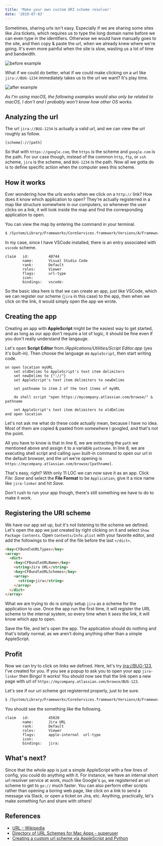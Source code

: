 ```yaml
---
title: 'Make your own custom URI scheme resolver'
date: '2019-07-03'
---
```


Sometimes, sharing urls isn't easy. Especially if we are sharing some sites like Jira tickets, which requires us to type the long domain name before we can even type in the identifiers. Otherwise we would have manually goes to the site, and then copy & paste the url, when we already knew where we're going. It's even more painful when the site is slow, wasting us a lot of time and bandwidth.

![before example](./before-example.png)

What if we could do better, what if we could make clicking on a url like `jira://BUG-1234` immediately takes us to the url we want? It's play time.

![after example](./after-example.png)

_As I'm using macOS, the following examples would also only be related to macOS, I don't and I probably won't know how other OS works._

## Analyzing the url

The url `jira://BUG-1234` is actually a valid url, and we can view the url roughly as follow.

```
[scheme]://[path]
```

So that with `https://google.com`, the `https` is the scheme and `google.com` is the path. For our case though, instead of the common `http`, `ftp`, or `ssh` scheme, `jira` is the scheme, and `BUG-1234` is the path. Now all we gotta do is to define specific action when the computer sees this scheme.

## How it works

Ever wondering how the urls works when we click on a `http://` link? How does it know which application to open? They're actually registerred in a map like structure somewhere in our computers, so whenever the user clicks on a link, it will look inside the map and find the corresponding application to open.

You can view the map by entering the command in your terminal.

```sh
$ /System/Library/Frameworks/CoreServices.framework/Versions/A/Frameworks/LaunchServices.framework/Versions/A/Support/lsregister -dump | grep -B6 "bindings:.*:"
```

In my case, since I have VSCode installed, there is an entry associated with `vscode` scheme.

```
claim	id:			40744
		name:		Visual Studio Code
		rank:		Default
		roles:		Viewer
		flags:		url-type
		icon:
		bindings:	vscode:
```

So the basic idea here is that we can create an app, just like VSCode, which we can register our scheme (`jira` in this case) to the app, then when we click on the link, it would simply open the app we wrote.

## Creating the app

Creating an app with **AppleScript** might be the easiest way to get started, and as long as our app don't require a lot of logic, it should be fine even if you don't really understand the langauge.

Let's open **Script Editor** from _/Applications/Utilities/Script Editor.app_ (yes it's built-in). Then choose the language as `AppleScript`, then start writing code.

```applescript {6,8}
on open location myURL
    set oldDelims to AppleScript's text item delimiters
    set newDelims to {"://"}
    set AppleScript's text item delimiters to newDelims

    set pathname to item 2 of the text items of myURL

    do shell script "open https://mycompany.atlassian.com/browse/" & pathname

    set AppleScript's text item delimiters to oldDelims
end open location
```

Let's not ask me what do these code actually mean, because I have no idea. Most of them are copied & pasted from somewhere I googled, and that's not the point.

All you have to know is that in line 6, we are extracting the `path` we mentioned above and assign it to a variable `pathname`. In line 8, we are executing shell script and calling `open` built-in command to open our url in the default browser, and the url we're opening is `https://mycompany.atlassian.com/browse/[pathname]`.

That's easy, right? With only 11 LOC we can now save it as an app. Click _File: Save_ and select the **File Format** to be `Application`, give it a nice name like `jira-linker` and hit _Save_.

Don't rush to run your app though, there's still something we have to do to make it work.

## Registering the URI scheme

We have our app set up, but it's not listening to the scheme we defined. Let's open the app we just created by right clicking on it and select `Show Package Contents`. Open `Contents/Info.plist` with your favorite editor, and add the followings to the end of the file before the last `</dict>`.

```html
<key>CFBundleURLTypes</key>
<array>
  <dict>
    <key>CFBundleURLName</key>
    <string>Jira URL</string>
    <key>CFBundleURLSchemes</key>
    <array>
      <string>jira</string>
    </array>
  </dict>
</array>
```

What we are trying to do is simply setup `jira` as a scheme for the application to use. Once the app run the first time, it will register the URL scheme to the internal system, so every time when it _sees_ the link, it will know which app to open.

Save the file, and let's open the app. The application should do nothing and that's totally normal, as we aren't doing anything other than a simple AppleScript.

## Profit

Now we can try to click on links we defined. Here, let's try [jira://BUG-123](jira://BUG-123), I've created for you. If you see a popup to ask you to open your app `jira-linker` then Bingo! It works! You should now see that the link open a new page with url of `https://mycompany.atlassian.com/browse/BUG-123`.

Let's see if our uri scheme got registerred properly, just to be sure.

```sh
$ /System/Library/Frameworks/CoreServices.framework/Versions/A/Frameworks/LaunchServices.framework/Versions/A/Support/lsregister -dump | grep -B6 "bindings:.*jira:"
```

You should see the something like the following.

```
claim	id:			45020
		name:		Jira URL
		rank:		Default
		roles:		Viewer
		flags:		apple-internal  url-type
		icon:
		bindings:	jira:
```

## What's next?

Since that the whole app is just a simple AppleScript with a few lines of config, you could do anything with it. For instance, we have an internal short url resolver service at work, much like Google's `go`, we registerred an uri scheme to get to `go://` much faster. You can also perform other scripts rather than opening a boring web page, like click on a link to send a message via Slack, or open a ticket on Jira, etc. Anything, practically, let's make something fun and share with others!

## References

- [URL - Wikipedia](https://en.wikipedia.org/wiki/URL)
- [Directory of URL Schemes for Mac Apps - superuser](https://superuser.com/a/499020)
- [Creating a custom url scheme via AppleScript and Python](http://jones.kaist.edu/notebook/2012/09/creating-a-custom-url-scheme-via-applescript-and-python.html)
